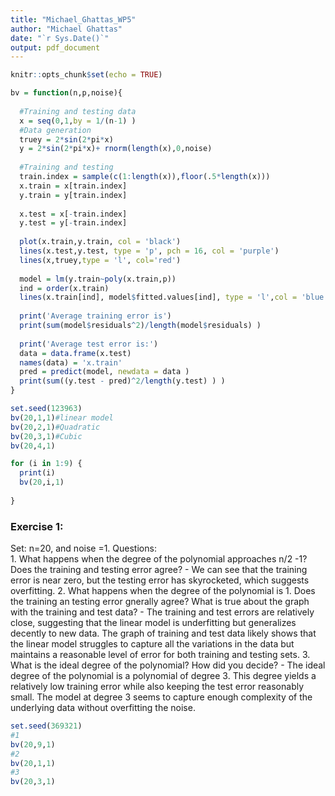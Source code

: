 ```yaml
---
title: "Michael_Ghattas_WP5"
author: "Michael Ghattas"
date: "`r Sys.Date()`"
output: pdf_document
---
```


```r
knitr::opts_chunk$set(echo = TRUE)
```

```r
bv = function(n,p,noise){
  
  #Training and testing data
  x = seq(0,1,by = 1/(n-1) )
  #Data generation
  truey = 2*sin(2*pi*x)
  y = 2*sin(2*pi*x)+ rnorm(length(x),0,noise)
  
  #Training and testing
  train.index = sample(c(1:length(x)),floor(.5*length(x)))
  x.train = x[train.index]
  y.train = y[train.index]
  
  x.test = x[-train.index]
  y.test = y[-train.index]
  
  plot(x.train,y.train, col = 'black')
  lines(x.test,y.test, type = 'p', pch = 16, col = 'purple')
  lines(x,truey,type = 'l', col='red')
  
  model = lm(y.train~poly(x.train,p))
  ind = order(x.train)
  lines(x.train[ind], model$fitted.values[ind], type = 'l',col = 'blue')
  
  print('Average training error is')
  print(sum(model$residuals^2)/length(model$residuals) )
  
  print('Average test error is:')
  data = data.frame(x.test)
  names(data) = 'x.train'
  pred = predict(model, newdata = data )
  print(sum((y.test - pred)^2/length(y.test) ) )
}
```

```r
set.seed(123963)
bv(20,1,1)#linear model
bv(20,2,1)#Quadratic
bv(20,3,1)#Cubic
bv(20,4,1)

for (i in 1:9) {
  print(i)
  bv(20,i,1)
  
}
```

### Exercise 1:
Set: n=20, and noise =1.
Questions:  
1. What happens when the degree of the polynomial approaches n/2 -1? Does the training and testing error agree?
  - We can see that the training error is near zero, but the testing error has skyrocketed, which suggests overfitting.
2. What happens when the degree of the polynomial is 1. Does the training an testing error gnerally agree? What is true about the graph with the training and test data?
  - The training and test errors are relatively close, suggesting that the linear model is underfitting but generalizes decently to new data. The graph of training and test data likely shows that the linear model struggles to capture all the variations in the data but maintains a reasonable level of error for both training and testing sets.
3. What is the ideal degree of the polynomial? How did you decide?
  - The ideal degree of the polynomial is a polynomial of degree 3. This degree yields a relatively low training error while also keeping the test error reasonably small. The model at degree 3 seems to capture enough complexity of the underlying data without overfitting the noise.

```r
set.seed(369321)
#1
bv(20,9,1)
#2
bv(20,1,1)
#3
bv(20,3,1)
```

